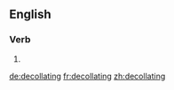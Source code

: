 ==English==

===Verb===
{{head|en}}

# {{present participle of|decollate|lang=en}}

[[de:decollating]]
[[fr:decollating]]
[[zh:decollating]]